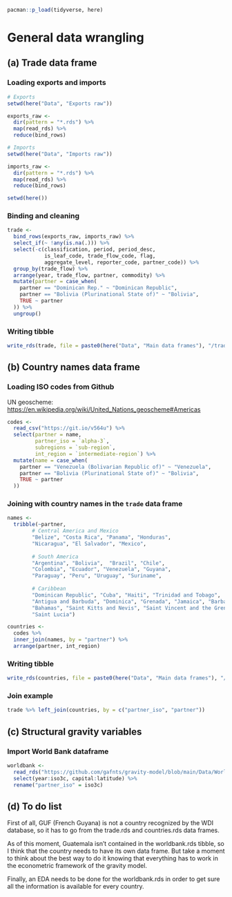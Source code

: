 ```r
pacman::p_load(tidyverse, here)
```

# General data wrangling

## (a) Trade data frame

### Loading exports and imports

```r
# Exports
setwd(here("Data", "Exports raw"))

exports_raw <- 
  dir(pattern = "*.rds") %>% 
  map(read_rds) %>% 
  reduce(bind_rows)

# Imports
setwd(here("Data", "Imports raw"))

imports_raw <-
  dir(pattern = "*.rds") %>%
  map(read_rds) %>%
  reduce(bind_rows)

setwd(here())
```

### Binding and cleaning

```r
trade <- 
  bind_rows(exports_raw, imports_raw) %>% 
  select_if(~ !any(is.na(.))) %>% 
  select(-c(classification, period, period_desc, 
            is_leaf_code, trade_flow_code, flag, 
            aggregate_level, reporter_code, partner_code)) %>% 
  group_by(trade_flow) %>% 
  arrange(year, trade_flow, partner, commodity) %>% 
  mutate(partner = case_when(
    partner == "Dominican Rep." ~ "Dominican Republic",
    partner == "Bolivia (Plurinational State of)" ~ "Bolivia",
    TRUE ~ partner
  )) %>% 
  ungroup()
```

### Writing tibble

```r
write_rds(trade, file = paste0(here("Data", "Main data frames"), "/trade.rds"))
```

## (b) Country names data frame

### Loading ISO codes from Github

UN geoscheme: <https://en.wikipedia.org/wiki/United_Nations_geoscheme#Americas>

```r
codes <-
  read_csv("https://git.io/v564u") %>%
  select(partner = name,
         partner_iso = `alpha-3`,
         subregions = `sub-region`,
         int_region = `intermediate-region`) %>% 
  mutate(name = case_when(
    partner == "Venezuela (Bolivarian Republic of)" ~ "Venezuela", 
    partner == "Bolivia (Plurinational State of)" ~ "Bolivia",
    TRUE ~ partner 
  ))
```

### Joining with country names in the `trade` data frame

```r
names <- 
  tribble(~partner,
        # Central America and Mexico
        "Belize", "Costa Rica", "Panama", "Honduras",
        "Nicaragua", "El Salvador", "Mexico",
        
        # South America
        "Argentina", "Bolivia",  "Brazil", "Chile",
        "Colombia", "Ecuador", "Venezuela", "Guyana",
        "Paraguay", "Peru", "Uruguay", "Suriname",
        
        # Caribbean
        "Dominican Republic", "Cuba", "Haiti", "Trinidad and Tobago",
        "Antigua and Barbuda", "Dominica", "Grenada", "Jamaica", "Barbados",
        "Bahamas", "Saint Kitts and Nevis", "Saint Vincent and the Grenadines", 
        "Saint Lucia")

countries <- 
  codes %>% 
  inner_join(names, by = "partner") %>% 
  arrange(partner, int_region)
```

### Writing tibble

```r
write_rds(countries, file = paste0(here("Data", "Main data frames"), "/countries.rds"))
```

### Join example

```r
trade %>% left_join(countries, by = c("partner_iso", "partner"))
```

## (c) Structural gravity variables

### Import World Bank dataframe

```r
worldbank <- 
  read_rds("https://github.com/gafnts/gravity-model/blob/main/Data/World%20Bank%20raw/worldbank.rds?raw=true") %>% 
  select(year:iso3c, capital:latitude) %>% 
  rename("partner_iso" = iso3c)
```

## (d) To do list

First of all, GUF (French Guyana) is not a country recognized by the WDI database, so it has to go from the trade.rds and countries.rds data frames.

As of this moment, Guatemala isn't contained in the worldbank.rds tibble, so I think that the country needs to have its own data frame. But take a moment to think about the best way to do it knowing that everything has to work in the econometric framework of the gravity model.

Finally, an EDA needs to be done for the worldbank.rds in order to get sure all the information is available for every country.

